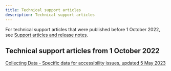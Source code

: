 ```yaml
---
title: Technical support articles
description: Technical support articles
---
```


For technical support articles that were published before 1 October 2022, see [Support articles and release notes](https://www.merative.com/support/spm/support-articles).

## Technical support articles from 1 October 2022

[Collecting Data - Specific data for accessibility issues, updated 5 May 2023](/pdf/supportarticles/Collecting-Data-Specific-data-SPM-accessibility-issues-05052023.pdf)
